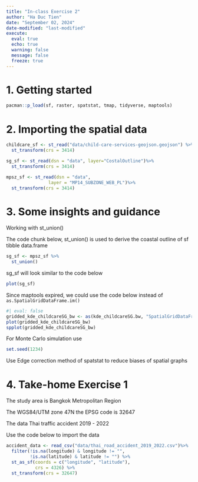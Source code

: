 ```yaml
---
title: "In-class Exercise 2"
author: "Ha Duc Tien"
date: "September 02, 2024"
date-modified: "last-modified"
execute: 
  eval: true
  echo: true
  warning: false
  message: false
  freeze: true
---
```


# 1. Getting started

```r
pacman::p_load(sf, raster, spatstat, tmap, tidyverse, maptools)
```

# 2. Importing the spatial data

```r
childcare_sf <- st_read("data/child-care-services-geojson.geojson") %>%
  st_transform(crs = 3414)
```

```r
sg_sf <- st_read(dsn = "data", layer="CostalOutline")%>%
  st_transform(crs = 3414)
```

```r
mpsz_sf <- st_read(dsn = "data", 
                layer = "MP14_SUBZONE_WEB_PL")%>%
  st_transform(crs = 3414)
```
# 3. Some insights and guidance

Working with st_union()

The code chunk below, st_union() is used to derive the coastal outline of sf tibble data.frame

```r
sg_sf <- mpsz_sf %>%
  st_union()
```

sg_sf will look similar to the code below

```r
plot(sg_sf)
```

Since maptools expired, we could use the code below instead of `as.SpatialGridDataFrame.im()`

```r
#| eval: false
gridded_kde_childcareSG_bw <- as(kde_childcareSG.bw, "SpatialGridDataFrame")
plot(gridded_kde_childcareSG_bw)
spplot(gridded_kde_childcareSG_bw)
```

For Monte Carlo simulation use

```r
set.seed(1234)
```

Use Edge correction method of spatstat to reduce biases of spatial graphs

# 4. Take-home Exercise 1

The study area is Bangkok Metropolitan Region

:::callout-tip

The WGS84/UTM zone 47N the EPSG code is 32647

:::

The data Thai traffic accident 2019 - 2022

Use the code below to import the data

```r
accident_data <- read_csv("data/thai_road_accident_2019_2022.csv")%>%
  filter(!is.na(longitude) & longitude != "",
         !is.na(latitude) & latitude != "") %>%
  st_as_sf(coords = c("longitude", "latitude"), 
           crs = 4326) %>%
  st_transform(crs = 32647)
```